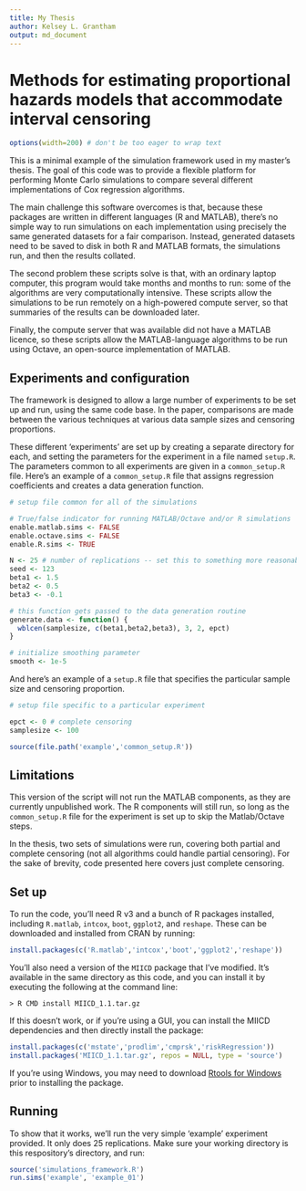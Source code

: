 ```yaml
---
title: My Thesis
author: Kelsey L. Grantham
output: md_document
---
```


Methods for estimating proportional hazards models that accommodate interval censoring
====================

```r
options(width=200) # don't be too eager to wrap text
```

This is a minimal example of the simulation framework used in my master's thesis. The goal of this code was to provide a flexible platform for performing Monte Carlo simulations to compare several different implementations of Cox regression algorithms. 

The main challenge this software overcomes is that, because these packages are written in different languages (R and MATLAB), there's no simple way to run simulations on each implementation using precisely the same generated datasets for a fair comparison. Instead, generated datasets need to be saved to disk in both R and MATLAB formats, the simulations run, and then the results collated.

The second problem these scripts solve is that, with an ordinary laptop computer, this program would take months and months to run: some of the algorithms are very computationally intensive. These scripts allow the simulations to be run remotely on a high-powered compute server, so that summaries of the results can be downloaded later.

Finally, the compute server that was available did not have a MATLAB licence, so these scripts allow the MATLAB-language algorithms to be run using Octave, an open-source implementation of MATLAB.

Experiments and configuration
-----------------------------

The framework is designed to allow a large number of experiments to be set up and run, using the same code base. In the paper, comparisons are made between the various techniques at various data sample sizes and censoring proportions.

These different 'experiments' are set up by creating a separate directory for each, and setting the parameters for the experiment in a file named `setup.R`. The parameters common to all experiments are given in a `common_setup.R` file. Here's an example of a `common_setup.R` file that assigns regression coefficients and creates a data generation function.

```r
# setup file common for all of the simulations

# True/false indicator for running MATLAB/Octave and/or R simulations
enable.matlab.sims <- FALSE
enable.octave.sims <- FALSE
enable.R.sims <- TRUE

N <- 25 # number of replications -- set this to something more reasonable, like 1e4
seed <- 123
beta1 <- 1.5
beta2 <- 0.5
beta3 <- -0.1

# this function gets passed to the data generation routine
generate.data <- function() {
  wblcen(samplesize, c(beta1,beta2,beta3), 3, 2, epct)
}

# initialize smoothing parameter
smooth <- 1e-5
```

And here's an example of a `setup.R` file that specifies the particular sample size and censoring proportion.

```r
# setup file specific to a particular experiment

epct <- 0 # complete censoring
samplesize <- 100

source(file.path('example','common_setup.R'))
```

Limitations
-----------

This version of the script will not run the MATLAB components, as they are currently unpublished work. The R components will still run, so long as the `common_setup.R` file for the experiment is set up to skip the Matlab/Octave steps.

In the thesis, two sets of simulations were run, covering both partial and complete censoring (not all algorithms could handle partial censoring). For the sake of brevity, code presented here covers just complete censoring.

Set up
------

To run the code, you'll need R v3 and a bunch of R packages installed, including `R.matlab`, `intcox`, `boot`, `ggplot2`, and `reshape`. These can be downloaded and installed from CRAN by running:
```r
install.packages(c('R.matlab','intcox','boot','ggplot2','reshape'))
```
You'll also need a version of the `MIICD` package that I've modified. It's available in the same directory as this code, and you can install it by executing the following at the command line:
```
> R CMD install MIICD_1.1.tar.gz
```

If this doesn't work, or if you're using a GUI, you can install the MIICD dependencies and then directly install the package:
```r
install.packages(c('mstate','prodlim','cmprsk','riskRegression'))
install.packages('MIICD_1.1.tar.gz', repos = NULL, type = 'source')
```

If you're using Windows, you may need to download [Rtools for Windows](http://cran.r-project.org/bin/windows/Rtools/) prior to installing the package.

Running
-------

To show that it works, we'll run the very simple 'example' experiment provided. It only does 25 replications. Make sure your working directory is this respository's directory, and run:
```r
source('simulations_framework.R')
run.sims('example', 'example_01')
```


